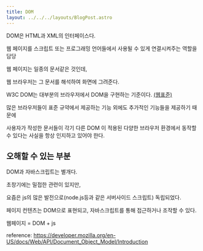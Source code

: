 ```yaml
---
title: DOM
layout: ../../../layouts/BlogPost.astro
---
```


DOM은 HTML과 XML의 인터페이스다.

웹 페이지를 스크립트 또는 프로그래밍 언어들에서 사용될 수 있게 연결시켜주는 역할을 담당

웹 페이지는 일종의 문서같은 것인데,

웹 브라우저는 그 문서를 해석하여 화면에 그려준다.

W3C DOM는 대부분의 브라우저에서 DOM을 구현하는 기준이다. [\(웹표준\)](web-standard)

많은 브라우저들이 표준 규약에서 제공하는 기능 외에도 추가적인 기능들을 제공하기 때문에

사용자가 작성한 문서들이 각기 다른 DOM 이 적용된 다양한 브라우저 환경에서 동작할 수 있다는 사실을 항상 인지하고 있어야 한다.

## 오해할 수 있는 부분

DOM과 자바스크립트는 별개다.

초창기에는 밀접한 관련이 있지만,

요즘은 js의 많은 발전으로\(node.js등과 같은 서버사이드 스크립트\) 독립되었다.

페이지 컨텐츠는 DOM으로 표현되고, 자바스크립트를 통해 접근하거나 조작할 수 있다.

웹페이지 = DOM + js

reference: https://developer.mozilla.org/en-US/docs/Web/API/Document_Object_Model/Introduction

